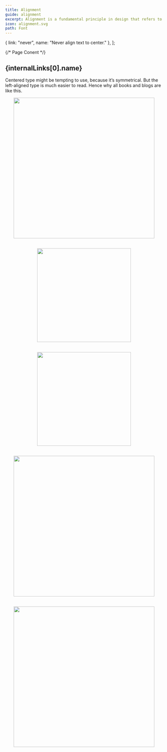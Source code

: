 ```yaml
---
title: Alignment
guide: alignment
excerpt: Alignment is a fundamental principle in design that refers to the positioning and arrangement of elements in a visually pleasing and organized way.
icon: alignment.svg
path: Font
---
```



  { link: "never", name: "Never align text to center." },
];

{/* Page Conent */}

<section id={internalLinks[0].link}>
  <h2>{internalLinks[0].name}</h2>
  <p>
    Centered type might be tempting to use, because it’s symmetrical. But the
    left-aligned type is much easier to read. Hence why all books and blogs are
    like this.
  </p>
  <div
    style="
    display: flex;
    align-items: center;
    flex-direction: column;
    align-items: center;
    gap: 2rem;
"
  >
    <img
      src="/componentui/alignment/Align-center-rag-example.svg"
      style="width: 450px;"
    />
    <img
      src="/componentui/alignment/Align-left-rag-example.svg"
      style="width: 300px;"
    />
    <img
      src="/componentui/alignment/Align-vs-Other-Objects.svg"
      style="width: 300px;"
    />
  </div>
  <div
    style="
    display: flex;
    align-items: center;
    flex-direction: column;
    align-items: center;
    gap: 2rem;
    margin-top: 2rem;
"
  >
    <img
      src="/componentui/alignment/Align-center-desav.svg"
      style="width: 450px;"
    />
    <img src="/componentui/alignment/Align-left-av.svg" style="width: 450px;" />
  </div>
</section>
